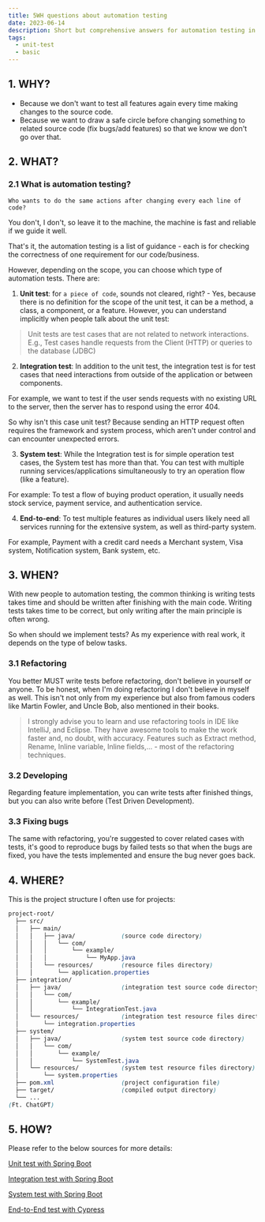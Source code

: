 ```yaml
---
title: 5WH questions about automation testing
date: 2023-06-14
description: Short but comprehensive answers for automation testing in general
tags:
  - unit-test
  - basic
---
```


## 1. WHY?

- Because we don't want to test all features again every time making changes to the source code.
- Because we want to draw a safe circle before changing something to related source code (fix bugs/add features) so that
we know we don't go over that.

## 2. WHAT?

### 2.1 What is automation testing?
`Who wants to do the same actions after changing every each line of code?`

You don't, I don't, so leave it to the machine, the machine is fast and reliable if we guide it well.

That's it, the automation testing is a list of guidance - each is for checking the correctness of one requirement for our code/business.

However, depending on the scope, you can choose which type of automation tests. There are:

1. **Unit test**: for `a piece of code`, sounds not cleared, right? - Yes, because there is no definition for the scope of the unit test,
it can be a method, a class, a component, or a feature. However, you can understand implicitly when people talk about the unit test:

 > Unit tests are test cases that are not related to network interactions.
E.g., Test cases handle requests from the Client (HTTP) or queries to the database (JDBC)

2. **Integration test**: In addition to the unit test, the integration test is for test cases that need interactions from outside of the application
or between components.

For example, we want to test if the user sends requests with no existing URL to the server, then the server has to respond using the error 404.

So why isn't this case unit test? Because sending an HTTP request often requires the framework and system process, which aren't under
control and can encounter unexpected errors.

3. **System test**: While the Integration test is for simple operation test cases, the System test has more than that. You can test
with multiple running services/applications simultaneously to try an operation flow (like a feature).

For example: To test a flow of buying product operation, it usually needs stock service, payment service, and authentication service.

4. **End-to-end**: To test multiple features as individual users likely need all services running for the extensive system, as well as
third-party system.

For example, Payment with a credit card needs a Merchant system, Visa system, Notification system, Bank system, etc.

## 3. WHEN?

With new people to automation testing, the common thinking is writing tests takes time and should be written after finishing
with the main code. Writing tests takes time to be correct, but only writing after the main principle is often wrong.

So when should we implement tests? As my experience with real work, it depends on the type of below tasks.

### 3.1 Refactoring

You better MUST write tests before refactoring, don't believe in yourself or anyone. To be honest, when I'm doing refactoring
I don't believe in myself as well. This isn't not only from my experience but also from famous coders like Martin Fowler, and Uncle Bob,
also mentioned in their books.

>I strongly advise you to learn and use refactoring tools in IDE like IntelliJ, and Eclipse.
They have awesome tools to make the work faster and, no doubt, with accuracy. Features such as Extract method, Rename,
Inline variable, Inline fields,... - most of the refactoring techniques.

### 3.2 Developing

Regarding feature implementation, you can write tests after finished things, but you can also write before (Test Driven Development).

### 3.3 Fixing bugs

The same with refactoring, you're suggested to cover related cases with tests, it's good to reproduce bugs by failed tests
so that when the bugs are fixed, you have the tests implemented and ensure the bug never goes back.

## 4. WHERE?

This is the project structure I often use for projects:

``` scss
project-root/
  ├── src/
  │   ├── main/
  │   │   ├── java/             (source code directory)
  │   │   │   └── com/
  │   │   │       └── example/
  │   │   │           └── MyApp.java
  │   │   └── resources/        (resource files directory)
  │   │       └── application.properties
  ├── integration/
  │   ├── java/                 (integration test source code directory)
  │   │   └── com/
  │   │       └── example/
  │   │           └── IntegrationTest.java
  │   └── resources/            (integration test resource files directory)
  │       └── integration.properties
  ├── system/
  │   ├── java/                 (system test source code directory)
  │   │   └── com/
  │   │       └── example/
  │   │           └── SystemTest.java
  │   └── resources/            (system test resource files directory)
  │       └── system.properties
  ├── pom.xml                   (project configuration file)
  ├── target/                   (compiled output directory)
  └── ...
(Ft. ChatGPT)
```

## 5. HOW?

Please refer to the below sources for more details:

[Unit test with Spring Boot](/unit-test-with-spring-boot)

[Integration test with Spring Boot](/integration-test-with-spring-boot)

[System test with Spring Boot](/system-test-with-spring-boot)

[End-to-End test with Cypress](/e2e-test-with-cypress)
